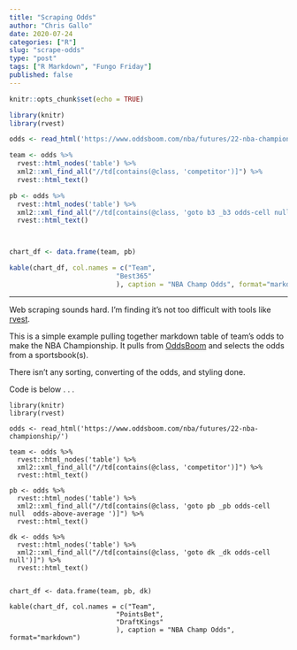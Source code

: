 ```yaml
---
title: "Scraping Odds"
author: "Chris Gallo"
date: 2020-07-24
categories: ["R"]
slug: "scrape-odds"
type: "post"
tags: ["R Markdown", "Fungo Friday"]
published: false
---
```


```r
knitr::opts_chunk$set(echo = TRUE)
```

```r
library(knitr)
library(rvest)

odds <- read_html('https://www.oddsboom.com/nba/futures/22-nba-championship/')

team <- odds %>% 
  rvest::html_nodes('table') %>% 
  xml2::xml_find_all("//td[contains(@class, 'competitor')]") %>% 
  rvest::html_text()

pb <- odds %>% 
  rvest::html_nodes('table') %>% 
  xml2::xml_find_all("//td[contains(@class, 'goto b3 _b3 odds-cell null   odds-best')]") %>% 
  rvest::html_text()



chart_df <- data.frame(team, pb)

kable(chart_df, col.names = c("Team",
                           "Best365"
                           ), caption = "NBA Champ Odds", format="markdown")


```
---

Web scraping sounds hard. I'm finding it's not too difficult with tools like [rvest](https://blog.rstudio.com/2014/11/24/rvest-easy-web-scraping-with-r/). 

This is a simple example pulling together markdown table of team's odds to make the NBA Championship. It pulls from [OddsBoom](https://www.oddsboom.com/nba/futures/22-nba-championship/) and selects the odds from a sportsbook(s). 

There isn't any sorting, converting of the odds, and styling done.

Code is below . . .

```
library(knitr)
library(rvest)

odds <- read_html('https://www.oddsboom.com/nba/futures/22-nba-championship/')

team <- odds %>% 
  rvest::html_nodes('table') %>% 
  xml2::xml_find_all("//td[contains(@class, 'competitor')]") %>% 
  rvest::html_text()

pb <- odds %>% 
  rvest::html_nodes('table') %>% 
  xml2::xml_find_all("//td[contains(@class, 'goto pb _pb odds-cell null  odds-above-average ')]") %>% 
  rvest::html_text()

dk <- odds %>% 
  rvest::html_nodes('table') %>% 
  xml2::xml_find_all("//td[contains(@class, 'goto dk _dk odds-cell null')]") %>% 
  rvest::html_text()


chart_df <- data.frame(team, pb, dk)

kable(chart_df, col.names = c("Team",
                           "PointsBet",
                           "DraftKings"
                           ), caption = "NBA Champ Odds", format="markdown")

```
